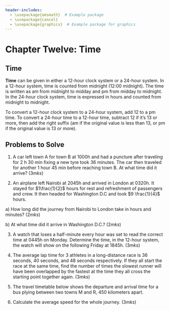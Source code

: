 ```yaml
---
header-includes:
  - \usepackage{amsmath}  # Example package
  - \usepackage{cancel}
  - \usepackage{graphicx}  # Example package for graphics
---
```


# Chapter Twelve: Time

## Time {.unnumbered}

**Time** can be given in either a 12-hour clock system or a 24-hour
system. In a 12-hour system, time is counted from midnight (12:00
midnight). The time is written as am from midnight to midday and pm from
midday to midnight. In the 24-hour clock system, time is expressed in
hours and counted from midnight to midnight.

To convert a 12-hour clock system to a 24-hour system, add 12 to a pm
time. To convert a 24-hour time to a 12-hour time, subtract 12 if it's
13 or more, then add the right suffix (am if the original value is less
than 13, or pm if the original value is 13 or more).

::: {.callout-note collapse="false"}
## Problems to Solve

1. A car left town A for town B at 1000h and had a puncture after traveling for 2 h 30 min fixing a new tyre took 36 minutes. The car then traveled for another 1 hour 45 min before reaching town B. At what time did it arrive?        \hspace{9.7 cm}    $(3mks)$

2. An airplane left Nairobi at 2045h and arrived in London at 0320h.  It stayed for $1\frac{1}{2}$ hours for rest and refreshment of passengers and crew.   It then headed for Washington D.C and took $9  \frac{1}{4}$ hours.

a\) How long did the journey from Nairobi to London take in hours and minutes?    \hspace{0.5 cm}     $(2mks)$

b\) At what time did it arrive in Washington D.C.? \hspace{5.6 cm}    $(2mks)$

3. A watch that loses a half-minute every hour was set to read the correct time at 0445h on Monday. Determine the time, in the 12-hour system, the watch will show on the following Friday at 1845h. \hspace{13 cm}                      $(3mks)$

4. The average lap time for 3 athletes in a long-distance race is 36 seconds, 40 seconds, and 48 seconds respectively.  If they all start the race at the same time, find the number of times the slowest runner will have been overlapped by the fastest at the time they all cross the starting point together again. \hspace{10.7 cm}                     $(3mks)$

5. The travel timetable below shows the departure and arrival time for a bus plying between two towns M and R, 450 kilometers apart. 


\begin{center}
    \begin{tabular}{l|c|r} 
      \textbf{TOWN} & \textbf{ARRIVAL} & \textbf{DEPARTURE}\\
      \hline
      M & &0830h \\
      N &       1000h   &       1020h \\
P       &   1310h       &   1340h \\
Q       &   1510h       &   1520h \\
R       &   1600h&         \\

\end{tabular}
\end{center}

6. Calculate the average speed for the whole journey.  \hspace{7 cm}       $(3mks)$
:::
